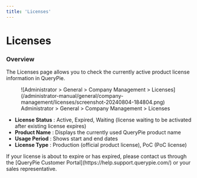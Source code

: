 ```yaml
---
title: 'Licenses'
---
```



# Licenses

### Overview

The Licenses page allows you to check the currently active product license information in QueryPie.

<figure data-layout="center" data-align="center">
![Administrator &gt; General &gt; Company Management &gt; Licenses](/administrator-manual/general/company-management/licenses/screenshot-20240804-184804.png)
<figcaption>
Administrator &gt; General &gt; Company Management &gt; Licenses
</figcaption>
</figure>

*  **License Status** : Active, Expired, Waiting (license waiting to be activated after existing license expires)
*  **Product Name** : Displays the currently used QueryPie product name
*  **Usage Period** : Shows start and end dates
*  **License Type** : Production (official product license), PoC (PoC license)

<Callout type="info">
If your license is about to expire or has expired, please contact us through the [QueryPie Customer Portal](https://help.support.querypie.com/) or your sales representative.
</Callout>
